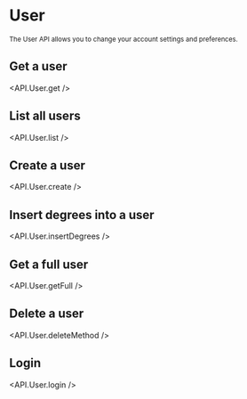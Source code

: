 
# User

<sub>
  The User API allows you to change your account settings and preferences.
</sub>

## Get a user

<API.User.get />

## List all users

<API.User.list />

## Create a user

<API.User.create />

## Insert degrees into a user

<API.User.insertDegrees />

## Get a full user

<API.User.getFull />

## Delete a user

<API.User.deleteMethod />

## Login

<API.User.login />
